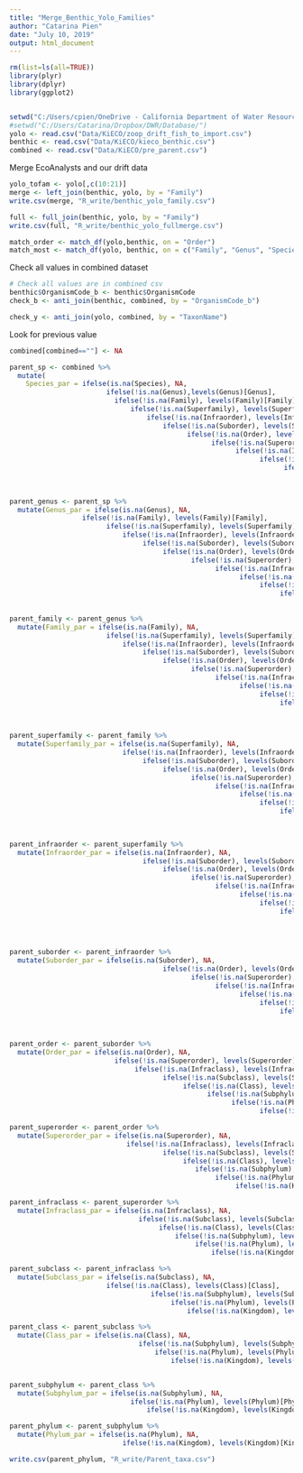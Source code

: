 ```yaml
---
title: "Merge_Benthic_Yolo_Families"
author: "Catarina Pien"
date: "July 10, 2019"
output: html_document
---
```


```r
rm(list=ls(all=TRUE))
library(plyr)
library(dplyr)
library(ggplot2)


setwd("C:/Users/cpien/OneDrive - California Department of Water Resources/Work/Database/R_code/")
#setwd("C:/Users/Catarina/Dropbox/DWR/Database/")
yolo <- read.csv("Data/KiECO/zoop_drift_fish_to_import.csv")
benthic <- read.csv("Data/KiECO/kieco_benthic.csv")
combined <- read.csv("Data/KiECO/pre_parent.csv")
```

Merge EcoAnalysts and our drift data

```r
yolo_tofam <- yolo[,c(10:21)]
merge <- left_join(benthic, yolo, by = "Family")
write.csv(merge, "R_write/benthic_yolo_family.csv")

full <- full_join(benthic, yolo, by = "Family")
write.csv(full, "R_write/benthic_yolo_fullmerge.csv")

match_order <- match_df(yolo,benthic, on = "Order")
match_most <- match_df(yolo, benthic, on = c("Family", "Genus", "Species"))
```


Check all values in combined dataset
```r
# Check all values are in combined csv
benthic$OrganismCode_b <- benthic$OrganismCode
check_b <- anti_join(benthic, combined, by = "OrganismCode_b")

check_y <- anti_join(yolo, combined, by = "TaxonName")
```

Look for previous value
```r
combined[combined==""] <- NA

parent_sp <- combined %>%
  mutate(
    Species_par = ifelse(is.na(Species), NA,
                        ifelse(!is.na(Genus),levels(Genus)[Genus], 
                          ifelse(!is.na(Family), levels(Family)[Family],
                              ifelse(!is.na(Superfamily), levels(Superfamily)[Superfamily],
                                  ifelse(!is.na(Infraorder), levels(Infraorder)[Infraorder],
                                      ifelse(!is.na(Suborder), levels(Suborder)[Suborder],
                                            ifelse(!is.na(Order), levels(Order)[Order],
                                                  ifelse(!is.na(Superorder), levels(Superorder)[Superorder],
                                                        ifelse(!is.na(Infraclass), levels(Infraclass)[Infraclass],
                                                              ifelse(!is.na(Subclass), levels(Subclass)[Subclass],
                                                                    ifelse(!is.na(Class), levels(Class)[Class],
                                                                          ifelse(!is.na(Subphylum), levels(Subphylum)[Subphylum],
                                                                                ifelse(!is.na(Phylum), levels(Phylum)[Phylum],
                                                                                      ifelse(!is.na(Kingdom), levels(Kingdom)[Kingdom], NA)))))))))))))))
parent_genus <- parent_sp %>%
  mutate(Genus_par = ifelse(is.na(Genus), NA,
                  ifelse(!is.na(Family), levels(Family)[Family],
                        ifelse(!is.na(Superfamily), levels(Superfamily)[Superfamily],
                            ifelse(!is.na(Infraorder), levels(Infraorder)[Infraorder],
                                 ifelse(!is.na(Suborder), levels(Suborder)[Suborder],
                                      ifelse(!is.na(Order), levels(Order)[Order],
                                             ifelse(!is.na(Superorder), levels(Superorder)[Superorder],
                                                   ifelse(!is.na(Infraclass), levels(Infraclass)[Infraclass],
                                                         ifelse(!is.na(Subclass), levels(Subclass)[Subclass],
                                                              ifelse(!is.na(Class), levels(Class)[Class],
                                                                   ifelse(!is.na(Subphylum), levels(Subphylum)[Subphylum],
                                                                          ifelse(!is.na(Phylum), levels(Phylum)[Phylum],
                                                                                ifelse(!is.na(Kingdom), levels(Kingdom)[Kingdom], NA))))))))))))))
parent_family <- parent_genus %>%
  mutate(Family_par = ifelse(is.na(Family), NA,
                        ifelse(!is.na(Superfamily), levels(Superfamily)[Superfamily],
                            ifelse(!is.na(Infraorder), levels(Infraorder)[Infraorder],
                                 ifelse(!is.na(Suborder), levels(Suborder)[Suborder],
                                      ifelse(!is.na(Order), levels(Order)[Order],
                                             ifelse(!is.na(Superorder), levels(Superorder)[Superorder],
                                                   ifelse(!is.na(Infraclass), levels(Infraclass)[Infraclass],
                                                         ifelse(!is.na(Subclass), levels(Subclass)[Subclass],
                                                              ifelse(!is.na(Class), levels(Class)[Class],
                                                                   ifelse(!is.na(Subphylum), levels(Subphylum)[Subphylum],
                                                                          ifelse(!is.na(Phylum), levels(Phylum)[Phylum],
                                                                                ifelse(!is.na(Kingdom), levels(Kingdom)[Kingdom], NA)))))))))))))

parent_superfamily <- parent_family %>%
  mutate(Superfamily_par = ifelse(is.na(Superfamily), NA,
                            ifelse(!is.na(Infraorder), levels(Infraorder)[Infraorder],
                                 ifelse(!is.na(Suborder), levels(Suborder)[Suborder],
                                      ifelse(!is.na(Order), levels(Order)[Order],
                                             ifelse(!is.na(Superorder), levels(Superorder)[Superorder],
                                                   ifelse(!is.na(Infraclass), levels(Infraclass)[Infraclass],
                                                         ifelse(!is.na(Subclass), levels(Subclass)[Subclass],
                                                              ifelse(!is.na(Class), levels(Class)[Class],
                                                                   ifelse(!is.na(Subphylum), levels(Subphylum)[Subphylum],
                                                                          ifelse(!is.na(Phylum), levels(Phylum)[Phylum],
                                                                                ifelse(!is.na(Kingdom), levels(Kingdom)[Kingdom], NA))))))))))))

parent_infraorder <- parent_superfamily %>%
  mutate(Infraorder_par = ifelse(is.na(Infraorder), NA,
                                 ifelse(!is.na(Suborder), levels(Suborder)[Suborder],
                                      ifelse(!is.na(Order), levels(Order)[Order],
                                             ifelse(!is.na(Superorder), levels(Superorder)[Superorder],
                                                   ifelse(!is.na(Infraclass), levels(Infraclass)[Infraclass],
                                                         ifelse(!is.na(Subclass), levels(Subclass)[Subclass],
                                                              ifelse(!is.na(Class), levels(Class)[Class],
                                                                   ifelse(!is.na(Subphylum), levels(Subphylum)[Subphylum],
                                                                          ifelse(!is.na(Phylum), levels(Phylum)[Phylum],
                                                                                ifelse(!is.na(Kingdom), levels(Kingdom)[Kingdom], NA)))))))))))


parent_suborder <- parent_infraorder %>%
  mutate(Suborder_par = ifelse(is.na(Suborder), NA,
                                      ifelse(!is.na(Order), levels(Order)[Order],
                                             ifelse(!is.na(Superorder), levels(Superorder)[Superorder],
                                                   ifelse(!is.na(Infraclass), levels(Infraclass)[Infraclass],
                                                         ifelse(!is.na(Subclass), levels(Subclass)[Subclass],
                                                              ifelse(!is.na(Class), levels(Class)[Class],
                                                                   ifelse(!is.na(Subphylum), levels(Subphylum)[Subphylum],
                                                                          ifelse(!is.na(Phylum), levels(Phylum)[Phylum],
                                                                                ifelse(!is.na(Kingdom), levels(Kingdom)[Kingdom], NA))))))))))

parent_order <- parent_suborder %>%
  mutate(Order_par = ifelse(is.na(Order), NA,
                          ifelse(!is.na(Superorder), levels(Superorder)[Superorder],
                               ifelse(!is.na(Infraclass), levels(Infraclass)[Infraclass],
                                      ifelse(!is.na(Subclass), levels(Subclass)[Subclass],
                                           ifelse(!is.na(Class), levels(Class)[Class],
                                                 ifelse(!is.na(Subphylum), levels(Subphylum)[Subphylum],
                                                       ifelse(!is.na(Phylum), levels(Phylum)[Phylum],
                                                              ifelse(!is.na(Kingdom), levels(Kingdom)[Kingdom], NA)))))))))

parent_superorder <- parent_order %>%
  mutate(Superorder_par = ifelse(is.na(Superorder), NA,
                             ifelse(!is.na(Infraclass), levels(Infraclass)[Infraclass],
                                      ifelse(!is.na(Subclass), levels(Subclass)[Subclass],
                                           ifelse(!is.na(Class), levels(Class)[Class],
                                              ifelse(!is.na(Subphylum), levels(Subphylum)[Subphylum],
                                                   ifelse(!is.na(Phylum), levels(Phylum)[Phylum],
                                                        ifelse(!is.na(Kingdom), levels(Kingdom)[Kingdom], NA))))))))

parent_infraclass <- parent_superorder %>%
  mutate(Infraclass_par = ifelse(is.na(Infraclass), NA,
                                ifelse(!is.na(Subclass), levels(Subclass)[Subclass],
                                     ifelse(!is.na(Class), levels(Class)[Class],
                                         ifelse(!is.na(Subphylum), levels(Subphylum)[Subphylum],
                                              ifelse(!is.na(Phylum), levels(Phylum)[Phylum],
                                                  ifelse(!is.na(Kingdom), levels(Kingdom)[Kingdom], NA)))))))

parent_subclass <- parent_infraclass %>%
  mutate(Subclass_par = ifelse(is.na(Subclass), NA,
                        ifelse(!is.na(Class), levels(Class)[Class],
                                   ifelse(!is.na(Subphylum), levels(Subphylum)[Subphylum],
                                        ifelse(!is.na(Phylum), levels(Phylum)[Phylum],
                                            ifelse(!is.na(Kingdom), levels(Kingdom)[Kingdom], NA))))))

parent_class <- parent_subclass %>%
  mutate(Class_par = ifelse(is.na(Class), NA,
                                ifelse(!is.na(Subphylum), levels(Subphylum)[Subphylum],
                                    ifelse(!is.na(Phylum), levels(Phylum)[Phylum],
                                        ifelse(!is.na(Kingdom), levels(Kingdom)[Kingdom], NA)))))


parent_subphylum <- parent_class %>%
  mutate(Subphylum_par = ifelse(is.na(Subphylum), NA,
                              ifelse(!is.na(Phylum), levels(Phylum)[Phylum],
                                  ifelse(!is.na(Kingdom), levels(Kingdom)[Kingdom], NA))))

parent_phylum <- parent_subphylum %>%
  mutate(Phylum_par = ifelse(is.na(Phylum), NA,
                            ifelse(!is.na(Kingdom), levels(Kingdom)[Kingdom], NA)))

write.csv(parent_phylum, "R_write/Parent_taxa.csv")

```

